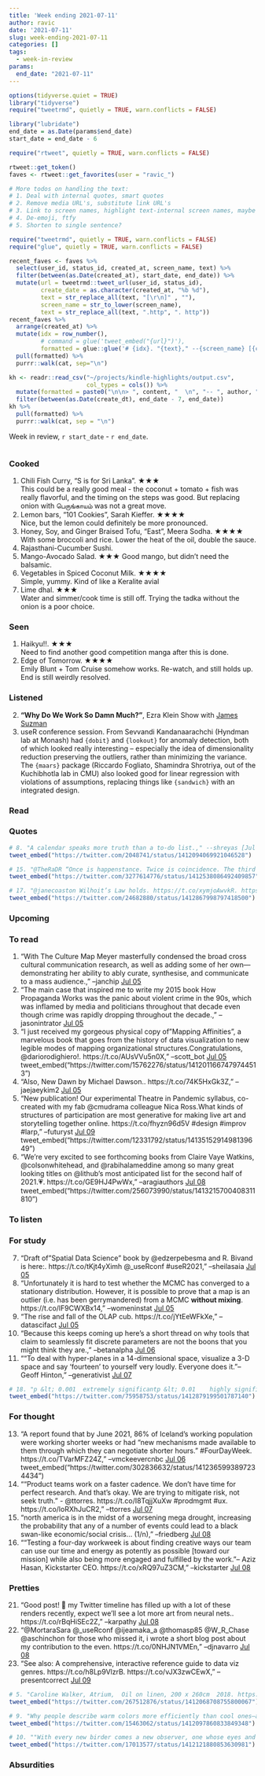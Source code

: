 ```yaml
---
title: 'Week ending 2021-07-11'
author: ravic
date: '2021-07-11'
slug: week-ending-2021-07-11
categories: []
tags:
  - week-in-review
params:
  end_date: "2021-07-11"
---
```


```r
options(tidyverse.quiet = TRUE)
library("tidyverse")
require("tweetrmd", quietly = TRUE, warn.conflicts = FALSE)
```
```r
library("lubridate")
end_date = as.Date(params$end_date)
start_date = end_date - 6
```
```r
require("rtweet", quietly = TRUE, warn.conflicts = FALSE)

rtweet::get_token()
faves <- rtweet::get_favorites(user = "ravic_")
```
```r
# More todos on handling the text: 
# 1. Deal with internal quotes, smart quotes
# 2. Remove media URL's, substitute link URL's
# 3. Link to screen names, highlight text-internal screen names, maybe real names
# 4. De-emoji, ftfy
# 5. Shorten to single sentence?

require("tweetrmd", quietly = TRUE, warn.conflicts = FALSE)
require("glue", quietly = TRUE, warn.conflicts = FALSE)

recent_faves <- faves %>%
  select(user_id, status_id, created_at, screen_name, text) %>%
  filter(between(as.Date(created_at), start_date, end_date)) %>%
  mutate(url = tweetrmd::tweet_url(user_id, status_id),
         create_date = as.character(created_at, "%b %d"),
         text = str_replace_all(text, "[\r\n]" , ""),
         screen_name = str_to_lower(screen_name),
         text = str_replace_all(text, ".http", ". http")) 
recent_faves %>% 
  arrange(created_at) %>%  
  mutate(idx = row_number(),
         # command = glue('tweet_embed("{url}")'),
         formatted = glue::glue('# {idx}. "{text}," --{screen_name} [{create_date}]({url})\ntweet_embed("{url}")\n\n')) %>%
  pull(formatted) %>% 
  purrr::walk(cat, sep="\n")
```
```r
kh <- readr::read_csv("~/projects/kindle-highlights/output.csv",
                      col_types = cols()) %>%
  mutate(formatted = paste0("\n\n> ", content, "  \n", "-- ", author, ", ", title)) %>%
  filter(between(as.Date(create_dt), end_date - 7, end_date)) 
kh %>%
  pull(formatted) %>%
  purrr::walk(cat, sep = "\n")
```

<!--
Harvest:
1.  Chrome history
2.  NYT
3.  Netflix, Amazon Prime
4.  Kindle highlights
-->







Week in review, `r start_date` - `r end_date`.

<!--more--> 
<script src="/rmarkdown-libs/twitter-widget/widgets.js"></script>


```r

```


### Cooked

1.  Chili Fish Curry, "S is for Sri Lanka". ★★★  
    This could be a really good meal - the coconut + tomato + fish was really 
    flavorful, and the timing on the steps was good. But replacing onion with
    பெருங்காயம் was not a great move.
2.  Lemon bars, "101 Cookies", Sarah Kieffer. ★★★★     
    Nice, but the lemon could definitely be more pronounced.
3.  Honey, Soy, and Ginger Braised Tofu, "East", Meera Sodha. ★★★★  
    With some broccoli and rice. Lower the heat of the oil, double the sauce.
4.  Rajasthani-Cucumber Sushi. 
5.  Mango-Avocado Salad. ★★★
    Good mango, but didn't need the balsamic. 
6.  Vegetables in Spiced Coconut Milk. ★★★★  
    Simple, yummy. Kind of like a Keralite avial
7.  Lime dhal. ★★★  
    Water and simmer/cook time is still off. Trying the tadka without the onion
    is a poor choice.
    
### Seen

1.  Haikyu!!. ★★★  
    Need to find another good competition manga after this is done.
2.  Edge of Tomorrow. ★★★★  
    Emily Blunt + Tom Cruise somehow works. Re-watch, and still holds up. End 
    is still weirdly resolved.


### Listened

2.  **"Why Do We Work So Damn Much?"**, Ezra Klein Show with [James Suzman](https://www.nytimes.com/2021/06/29/opinion/ezra-klein-podcast-james-suzman.html)
3.  useR conference session. From Sevvandi Kandanaarachchi (Hyndman lab at Monash) 
    had `{dobit}` and `{lookout}` for 
    anomaly detection, both of which looked really interesting -- especially the
    idea of dimensionality reduction preserving the outliers, rather than minimizing
    the variance. The `{maars}` package (Riccardo Fogliato, Shamindra Shrotriya, 
    out of the Kuchibhotla lab in CMU) also looked good for linear regression 
    with violations of assumptions, replacing things like `{sandwich}` with an
    integrated design.

### Read



### Quotes

```r
# 8. "A calendar speaks more truth than a to-do list.," --shreyas [Jul 05](https://twitter.com/2048741/status/1412094069921046528)
tweet_embed("https://twitter.com/2048741/status/1412094069921046528")

# 15. "@TheRaDR “Once is happenstance. Twice is coincidence. The third time it’s enemy action.”     - Auric Goldfinger," --egalitare [Jul 06](https://twitter.com/3277614776/status/1412538086492409857)
tweet_embed("https://twitter.com/3277614776/status/1412538086492409857")

# 17. "@janecoaston Wilhoit’s Law holds. https://t.co/xymjoAwvkR. https://t.co/sKHnqWNQ88," --patrickgillam [Jul 07](https://twitter.com/24682880/status/1412867998797418500)
tweet_embed("https://twitter.com/24682880/status/1412867998797418500")

```

### Upcoming



### To read
<!--starts at 30-->

1. "With The Culture Map Meyer masterfully condensed the broad cross cultural communication research, as well as adding some of her own—demonstrating her ability to ably curate, synthesise, and communicate to a mass audience.," --janchip [Jul 05](https://twitter.com/14491008/status/1411885246295928844)
2. "The main case that inspired me to write my 2015 book How Propaganda Works was the panic about violent crime in the 90s, which was inflamed by media and politicians throughout that decade even though crime was rapidly dropping throughout the decade.," --jasonintrator [Jul 05](https://twitter.com/1726682706/status/1411918801432727554)
3. "I just received my gorgeous physical copy of "Mapping Affinities", a marvelous book that goes from the history of data visualization to new legible modes of mapping organizational structures.Congratulations, @dariorodighiero!. https://t.co/AUsVVu5n0X," --scott_bot [Jul 05](https://twitter.com/15762276/status/1412011667479744513)
tweet_embed("https://twitter.com/15762276/status/1412011667479744513")
4. "Also, New Dawn by Michael Dawson.. https://t.co/74K5HxGk3Z," --jaejaeykim2 [Jul 05](https://twitter.com/968294068559097856/status/1412036741096120327)
27. "New publication! Our experimental Theatre in Pandemic syllabus, co-created with my fab @cmudrama colleague Nica Ross.What kinds of structures of participation are most generative for making live art and storytelling together online. https://t.co/fhyzn96d5V #design #improv #larp," --futuryst [Jul 09](https://twitter.com/12331792/status/1413515291498139649)
tweet_embed("https://twitter.com/12331792/status/1413515291498139649")
25. "We're very excited to see forthcoming books from Claire Vaye Watkins, @colsonwhitehead, and @rabihalameddine among so many great looking titles on @lithub's most anticipated list for the second half of 2021.💗. https://t.co/GE9HJ4PwWx," --aragiauthors [Jul 08](https://twitter.com/256073990/status/1413215700408311810)
tweet_embed("https://twitter.com/256073990/status/1413215700408311810")


### To listen



### For study
7. "Draft of "Spatial Data Science" book by @edzerpebesma and R. Bivand is here:. https://t.co/tKjt4yXimh @_useRconf #useR2021," --sheilasaia [Jul 05](https://twitter.com/2907277769/status/1412083601026519042)
11. "Unfortunately it is hard to test whether the MCMC has converged to a stationary distribution. However, it is possible to prove that a map is an outlier (i.e. has been gerrymandered) from a MCMC **without mixing**. https://t.co/lF9CWXBx14," --womeninstat [Jul 05](https://twitter.com/1217315090/status/1412137661352103939)
12. "The rise and fall of the OLAP cub. https://t.co/jYtEeWFkXe," --datascifact [Jul 05](https://twitter.com/220139885/status/1412150866128293893)
14. "Because this keeps coming up here's a short thread on why tools that claim to seamlessly fit discrete parameters are not the boons that you might think they are.," --betanalpha [Jul 06](https://twitter.com/78196808/status/1412488546351562762)
19. ""To deal with hyper-planes in a 14-dimensional space, visualize a 3-D space and say 'fourteen' to yourself very loudly. Everyone does it."-- Geoff Hinton," --generativist [Jul 07](https://twitter.com/1416500532/status/1412898826914988038)

```r
# 18. "p &lt; 0.001  extremely significantp &lt; 0.01    highly significantp &lt; 0.05   significantp &lt; 0.10    trending to significancep &lt; 0.20   horizon of significancep &lt; 0.50   coin flip of significancep &lt; 1         so you’re saying there’s a chance," --kdpsinghlab [Jul 07](https://twitter.com/75958753/status/1412879199501787140)
tweet_embed("https://twitter.com/75958753/status/1412879199501787140")
```

### For thought

13. "A report found that by June 2021, 86% of Iceland's working population were working shorter weeks or had “new mechanisms made available to them through which they can negotiate shorter hours." #FourDayWeek. https://t.co/TVarMFZ24Z," --vmckeevercnbc [Jul 06](https://twitter.com/302836632/status/1412365993897234434)
tweet_embed("https://twitter.com/302836632/status/1412365993897234434")
16. ""Product teams work on a faster cadence. We don’t have time for perfect research. And that’s okay. We are trying to mitigate risk, not seek truth." - @ttorres. https://t.co/I8TqjjXuXw #prodmgmt #ux. https://t.co/loRXhJuCR2," --ttorres [Jul 07](https://twitter.com/2728761/status/1412854188380413956)
23. "north america is in the midst of a worsening mega drought, increasing the probability that any of a number of events could lead to a black swan-like economic/social crisis... (1/n)," --friedberg [Jul 08](https://twitter.com/16359535/status/1413044148735672322)
24. ""Testing a four-day workweek is about finding creative ways our team can use our time and energy as potently as possible [toward our mission] while also being more engaged and fulfilled by the work.”– Aziz Hasan, Kickstarter CEO. https://t.co/xRQ97uZ3CM," --kickstarter [Jul 08](https://twitter.com/16186995/status/1413137513581998092)






<!--### Project seeds, courses -->



<!--### To watch-->




### Pretties


21. "Good post! 👏 my Twitter timeline has filled up with a lot of these renders recently, expect we'll see a lot more art from neural nets.. https://t.co/rBqHiSEc2Z," --karpathy [Jul 08](https://twitter.com/33836629/status/1412976791451357196)
22. "\@MortaraSara \@_useRconf \@ijeamaka_a \@thomasp85 \@W_R_Chase \@aschinchon for those who missed it, i wrote a short blog post about my contribution to the even. https://t.co/0NHJN1VMEn," --djnavarro [Jul 08](https://twitter.com/108899342/status/1413021272674508803)
26. "See also: A comprehensive, interactive reference guide to data viz genres. https://t.co/h8Lp9VlzrB. https://t.co/vJX3zwCEwX," --presentcorrect [Jul 09](https://twitter.com/20228975/status/1413510719107174405)

```r
# 5. "Caroline Walker, Atrium,  Oil on linen, 200 x 260cm  2018. https://t.co/gsOuKIm7Dz," --rabihalameddine [Jul 05](https://twitter.com/267512876/status/1412068708755800067)
tweet_embed("https://twitter.com/267512876/status/1412068708755800067")

# 9. "Why people describe warm colors more efficiently than cool ones—across 110 languages! Nice research on color terms, with elegant visualizations and a new use for a classic ML data set.Paper:. https://t.co/nA91mVS8aiSummary:. https://t.co/qzLf0G9B2Y  (h/t @timhwang &amp; @emollick). https://t.co/GlPsjP0Gmx," --wattenberg [Jul 05](https://twitter.com/15463062/status/1412097860833849348)
tweet_embed("https://twitter.com/15463062/status/1412097860833849348")

# 10. ""With every new birder comes a new observer, one whose eyes and ears are aimed toward that which is small and fragile and alive."I wrote about birding's post-pandemic boom, and how cities might benefit from this new generation of noticers. https://t.co/klsaniwBqT," --blprnt [Jul 05](https://twitter.com/17013577/status/1412121880853630981)
tweet_embed("https://twitter.com/17013577/status/1412121880853630981")
```


### Absurdities

```r
```

<!--### Poem-->


